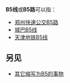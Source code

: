 {{线路名消歧义}}
'''B5线'''或'''B5路'''可以指：
* [[郑州快速公交B5路|郑州快速公交B5路]]
*[[城巴B5线|城巴B5线]]
*[[天津地铁B5线|天津地铁B5线]]
==另见==
* [[B5|其它缩写为B5的事物]]
{{disambig|cat=三字路线名消歧义}}
